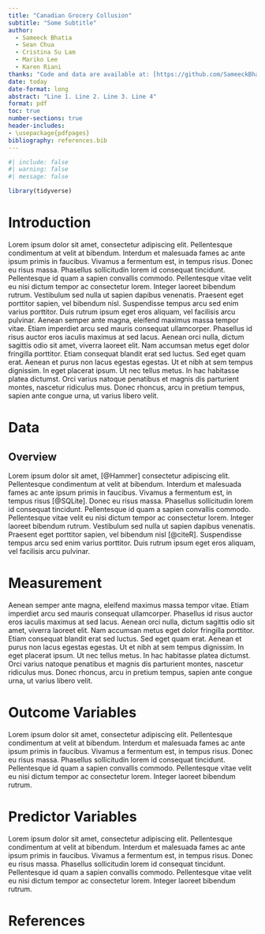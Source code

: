```yaml
---
title: "Canadian Grocery Collusion"
subtitle: "Some Subtitle"
author:
  - Sameeck Bhatia
  - Sean Chua
  - Cristina Su Lam
  - Mariko Lee
  - Karen Riani
thanks: "Code and data are available at: [https://github.com/SameeckBhatia/Canadian-Grocery-Collusion](https://github.com/SameeckBhatia/Canadian-Grocery-Collusion)."
date: today
date-format: long
abstract: "Line 1. Line 2. Line 3. Line 4"
format: pdf
toc: true
number-sections: true
header-includes:
- \usepackage{pdfpages}
bibliography: references.bib
---
```


```r
#| include: false
#| warning: false
#| message: false

library(tidyverse)
```

# Introduction

Lorem ipsum dolor sit amet, consectetur adipiscing elit. Pellentesque condimentum at velit at bibendum. Interdum et malesuada fames ac ante ipsum primis in faucibus. Vivamus a fermentum est, in tempus risus. Donec eu risus massa. Phasellus sollicitudin lorem id consequat tincidunt. Pellentesque id quam a sapien convallis commodo. Pellentesque vitae velit eu nisi dictum tempor ac consectetur lorem. Integer laoreet bibendum rutrum. Vestibulum sed nulla ut sapien dapibus venenatis. Praesent eget porttitor sapien, vel bibendum nisl. Suspendisse tempus arcu sed enim varius porttitor. Duis rutrum ipsum eget eros aliquam, vel facilisis arcu pulvinar. Aenean semper ante magna, eleifend maximus massa tempor vitae. Etiam imperdiet arcu sed mauris consequat ullamcorper. Phasellus id risus auctor eros iaculis maximus at sed lacus. Aenean orci nulla, dictum sagittis odio sit amet, viverra laoreet elit. Nam accumsan metus eget dolor fringilla porttitor. Etiam consequat blandit erat sed luctus. Sed eget quam erat. Aenean et purus non lacus egestas egestas. Ut et nibh at sem tempus dignissim. In eget placerat ipsum. Ut nec tellus metus. In hac habitasse platea dictumst. Orci varius natoque penatibus et magnis dis parturient montes, nascetur ridiculus mus. Donec rhoncus, arcu in pretium tempus, sapien ante congue urna, ut varius libero velit.

# Data {#sec-data}

## Overview

Lorem ipsum dolor sit amet, [@Hammer] consectetur adipiscing elit. Pellentesque condimentum at velit at bibendum. Interdum et malesuada fames ac ante ipsum primis in faucibus. Vivamus a fermentum est, in tempus risus [@SQLite]. Donec eu risus massa. Phasellus sollicitudin lorem id consequat tincidunt. Pellentesque id quam a sapien convallis commodo. Pellentesque vitae velit eu nisi dictum tempor ac consectetur lorem. Integer laoreet bibendum rutrum. Vestibulum sed nulla ut sapien dapibus venenatis. Praesent eget porttitor sapien, vel bibendum nisl [@citeR]. Suspendisse tempus arcu sed enim varius porttitor. Duis rutrum ipsum eget eros aliquam, vel facilisis arcu pulvinar. 

# Measurement

Aenean semper ante magna, eleifend maximus massa tempor vitae. Etiam imperdiet arcu sed mauris consequat ullamcorper. Phasellus id risus auctor eros iaculis maximus at sed lacus. Aenean orci nulla, dictum sagittis odio sit amet, viverra laoreet elit. Nam accumsan metus eget dolor fringilla porttitor. Etiam consequat blandit erat sed luctus. Sed eget quam erat. Aenean et purus non lacus egestas egestas. Ut et nibh at sem tempus dignissim. In eget placerat ipsum. Ut nec tellus metus. In hac habitasse platea dictumst. Orci varius natoque penatibus et magnis dis parturient montes, nascetur ridiculus mus. Donec rhoncus, arcu in pretium tempus, sapien ante congue urna, ut varius libero velit.

# Outcome Variables

Lorem ipsum dolor sit amet, consectetur adipiscing elit. Pellentesque condimentum at velit at bibendum. Interdum et malesuada fames ac ante ipsum primis in faucibus. Vivamus a fermentum est, in tempus risus. Donec eu risus massa. Phasellus sollicitudin lorem id consequat tincidunt. Pellentesque id quam a sapien convallis commodo. Pellentesque vitae velit eu nisi dictum tempor ac consectetur lorem. Integer laoreet bibendum rutrum.

# Predictor Variables

Lorem ipsum dolor sit amet, consectetur adipiscing elit. Pellentesque condimentum at velit at bibendum. Interdum et malesuada fames ac ante ipsum primis in faucibus. Vivamus a fermentum est, in tempus risus. Donec eu risus massa. Phasellus sollicitudin lorem id consequat tincidunt. Pellentesque id quam a sapien convallis commodo. Pellentesque vitae velit eu nisi dictum tempor ac consectetur lorem. Integer laoreet bibendum rutrum.

\newpage

# References
